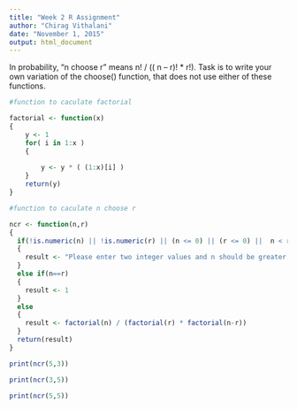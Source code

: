 ```yaml
---
title: "Week 2 R Assignment"
author: "Chirag Vithalani"
date: "November 1, 2015"
output: html_document
---
```


In probability, “n choose r” means n! / (( n – r)! * r!).
Task is to write your own variation of the choose() function, that does not use either of these functions. 

```r

#function to caculate factorial

factorial <- function(x)
{
	y <- 1
	for( i in 1:x )
	{
		
		y <- y * ( (1:x)[i] )
	}
	return(y)
}

#function to caculate n choose r

ncr <- function(n,r)
{
  if(!is.numeric(n) || !is.numeric(r) || (n <= 0) || (r <= 0) ||  n < r)
  {
    result <- "Please enter two integer values and n should be greater than or equal to r"
  }
  else if(n==r)
  {
    result <- 1
  }
  else
  {
    result <- factorial(n) / (factorial(r) * factorial(n-r))
  }
  return(result)
}

print(ncr(5,3))

print(ncr(3,5))

print(ncr(5,5))

```





